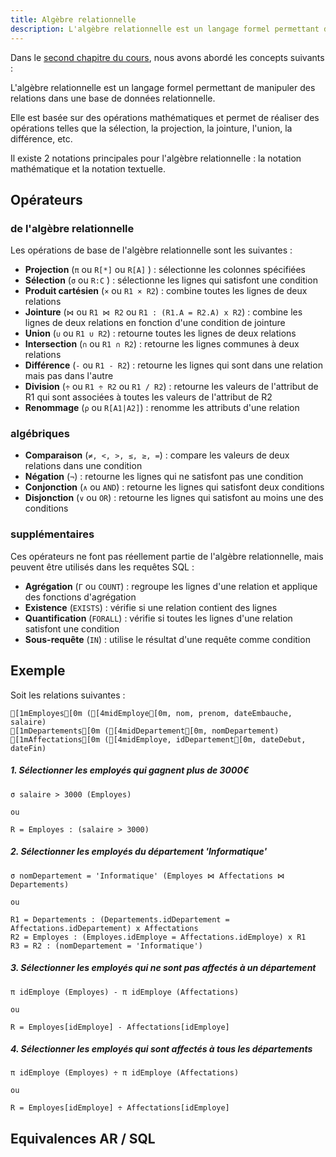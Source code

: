 ```yaml
---
title: Algèbre relationnelle
description: L'algèbre relationnelle est un langage formel permettant de manipuler des relations dans une base de données relationnelle.
---
```



<Slide title="Algèbre relationnelle">

Dans le [second chapitre du cours](/bdd/02-algebre/01-introduction), nous avons abordé les concepts suivants :

L'algèbre relationnelle est un langage formel permettant de manipuler des relations dans une base de données relationnelle.

Elle est basée sur des opérations mathématiques et permet de réaliser des opérations telles que la sélection, la projection, la jointure, l'union, la différence, etc.

Il existe 2 notations principales pour l'algèbre relationnelle : la notation mathématique et la notation textuelle.

</Slide>

<Slide>

## Opérateurs

### de l'algèbre relationnelle

Les opérations de base de l'algèbre relationnelle sont les suivantes :

- **Projection** (`π` ou `R[*]` ou `R[A]` ) : sélectionne les colonnes spécifiées
- **Sélection** (`σ` ou `R:C` ) : sélectionne les lignes qui satisfont une condition
- **Produit cartésien** (`×` ou `R1 × R2`) : combine toutes les lignes de deux relations
- **Jointure** (`⋈` ou `R1 ⋈ R2` ou `R1 : (R1.A = R2.A) x R2`) : combine les lignes de deux relations en fonction d'une condition de jointure
- **Union** (`∪` ou `R1 ∪ R2`) : retourne toutes les lignes de deux relations
- **Intersection** (`∩` ou `R1 ∩ R2`) : retourne les lignes communes à deux relations
- **Différence** (`-` ou `R1 - R2`) : retourne les lignes qui sont dans une relation mais pas dans l'autre
- **Division** (`÷` ou `R1 ÷ R2` ou `R1 / R2`) : retourne les valeurs de l'attribut de R1 qui sont associées à toutes les valeurs de l'attribut de R2
- **Renommage** (`ρ` ou `R[A1|A2]`) : renomme les attributs d'une relation

</Slide>

<Slide title="Opérateurs">

### algébriques

- **Comparaison** (`≠, <, >, ≤, ≥, =`) : compare les valeurs de deux relations dans une condition
- **Négation** (`¬`) : retourne les lignes qui ne satisfont pas une condition
- **Conjonction** (`∧` ou `AND`) : retourne les lignes qui satisfont deux conditions
- **Disjonction** (`∨` ou `OR`) : retourne les lignes qui satisfont au moins une des conditions

### supplémentaires

Ces opérateurs ne font pas réellement partie de l'algèbre relationnelle, mais peuvent être utilisés dans les requêtes SQL :

- **Agrégation** (`Γ` ou `COUNT`) : regroupe les lignes d'une relation et applique des fonctions d'agrégation
- **Existence** (`EXISTS`) : vérifie si une relation contient des lignes
- **Quantification** (`FORALL`) : vérifie si toutes les lignes d'une relation satisfont une condition
- **Sous-requête** (`IN`) : utilise le résultat d'une requête comme condition

</Slide>

<Slide>

## Exemple

Soit les relations suivantes :

```ansi wrap frame="none"
[1mEmployes[0m ([4midEmploye[0m, nom, prenom, dateEmbauche, salaire)
[1mDepartements[0m ([4midDepartement[0m, nomDepartement)
[1mAffectations[0m ([4midEmploye, idDepartement[0m, dateDebut, dateFin)
```

</Slide>
<Slide title="Requêtes">

##### 1. Sélectionner les employés qui gagnent plus de 3000€

```
σ salaire > 3000 (Employes)

ou

R = Employes : (salaire > 3000)
```
</Slide>
<Slide title="Requêtes">

##### 2. Sélectionner les employés du département 'Informatique'

```
σ nomDepartement = 'Informatique' (Employes ⋈ Affectations ⋈ Departements)

ou

R1 = Departements : (Departements.idDepartement = Affectations.idDepartement) x Affectations
R2 = Employes : (Employes.idEmploye = Affectations.idEmploye) x R1
R3 = R2 : (nomDepartement = 'Informatique')
```
</Slide>
<Slide title="Requêtes">

##### 3. Sélectionner les employés qui ne sont pas affectés à un département

```
π idEmploye (Employes) - π idEmploye (Affectations)

ou

R = Employes[idEmploye] - Affectations[idEmploye]
```
</Slide>
<Slide title="Requêtes">

##### 4. Sélectionner les employés qui sont affectés à tous les départements

```
π idEmploye (Employes) ÷ π idEmploye (Affectations)

ou 

R = Employes[idEmploye] ÷ Affectations[idEmploye]
```

</Slide>
<Slide>

## Equivalences AR / SQL


<ARSQL />

</Slide>
